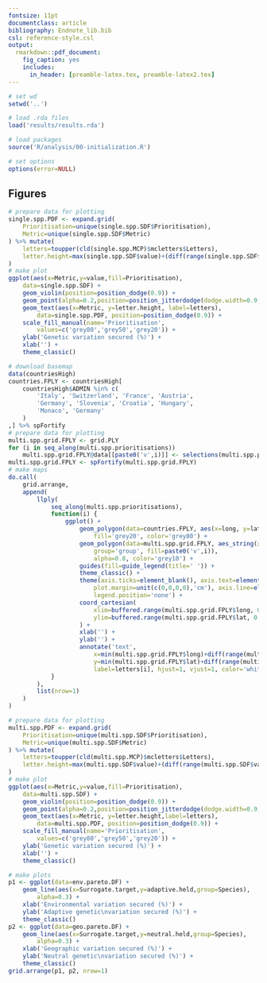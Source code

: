 ```yaml
---
fontsize: 11pt
documentclass: article
bibliography: Endnote_lib.bib
csl: reference-style.csl
output:
  rmarkdown::pdf_document:
    fig_caption: yes
    includes:
      in_header: [preamble-latex.tex, preamble-latex2.tex]
---
```


```r
# set wd
setwd('..')

# load .rda files
load('results/results.rda')

# load packages
source('R/analysis/00-initialization.R')

# set options
options(error=NULL)
```

## Figures

```r
# prepare data for plotting
single.spp.PDF <- expand.grid(
	Prioritisation=unique(single.spp.SDF$Prioritisation),
	Metric=unique(single.spp.SDF$Metric)
) %>% mutate(
	letters=toupper(cld(single.spp.MCP)$mcletters$Letters),
	letter.height=max(single.spp.SDF$value)+(diff(range(single.spp.SDF$value))*0.1)
)
# make plot
ggplot(aes(x=Metric,y=value,fill=Prioritisation),
	data=single.spp.SDF) +
	geom_violin(position=position_dodge(0.9)) +
	geom_point(alpha=0.2,position=position_jitterdodge(dodge.width=0.9, jitter.width=0.25)) +
	geom_text(aes(x=Metric, y=letter.height, label=letters),
		data=single.spp.PDF, position=position_dodge(0.9)) +
	scale_fill_manual(name='Prioritisation',
		values=c('grey80','grey50','grey20')) +
	ylab('Genetic variation secured (%)') +
	xlab('') +
	theme_classic()
```

```r
# download basemap
data(countriesHigh)
countries.FPLY <- countriesHigh[
	countriesHigh$ADMIN %in% c(
		'Italy', 'Switzerland', 'France', 'Austria',
		'Germany', 'Slovenia', 'Croatia', 'Hungary',
		'Monaco', 'Germany'
	)
,] %>% spFortify
# prepare data for plotting
multi.spp.grid.FPLY <- grid.PLY
for (i in seq_along(multi.spp.prioritisations))
	multi.spp.grid.FPLY@data[[paste0('v',i)]] <- selections(multi.spp.prioritisations[[i]])
multi.spp.grid.FPLY <- spFortify(multi.spp.grid.FPLY)
# make maps
do.call(
	grid.arrange,
	append(
		llply(
			seq_along(multi.spp.prioritisations),
			function(i) {
				ggplot() +
					geom_polygon(data=countries.FPLY, aes(x=long, y=lat, group=group),
						fill='grey20', color='grey80') +
					geom_polygon(data=multi.spp.grid.FPLY, aes_string(x='long', y='lat', 
						group='group', fill=paste0('v',i)),
						alpha=0.8, color='grey10') +
					guides(fill=guide_legend(title=' ')) +
					theme_classic() +
					theme(axis.ticks=element_blank(), axis.text=element_blank(),
						plot.margin=unit(c(0,0,0,0),'cm'), axis.line=element_blank(),
						legend.position='none') +
					coord_cartesian(
						xlim=buffered.range(multi.spp.grid.FPLY$long, 0.05),
						ylim=buffered.range(multi.spp.grid.FPLY$lat, 0.05)
					) +
					xlab('') +
					ylab('') +
					annotate('text',
						x=min(multi.spp.grid.FPLY$long)+diff(range(multi.spp.grid.FPLY$long)*0.1),
						y=min(multi.spp.grid.FPLY$lat)+diff(range(multi.spp.grid.FPLY$lat)*1.01),
						label=letters[i], hjust=1, vjust=1, color='white', size=8)
			}
		),
		list(nrow=1)
	)
)
```

```r
# prepare data for plotting
multi.spp.PDF <- expand.grid(
	Prioritisation=unique(multi.spp.SDF$Prioritisation),
	Metric=unique(multi.spp.SDF$Metric)
) %>% mutate(
	letters=toupper(cld(multi.spp.MCP)$mcletters$Letters),
	letter.height=max(multi.spp.SDF$value)+(diff(range(multi.spp.SDF$value))*0.1)
)
# make plot
ggplot(aes(x=Metric,y=value,fill=Prioritisation),
	data=multi.spp.SDF) +
	geom_violin(position=position_dodge(0.9)) +
	geom_point(alpha=0.2,position=position_jitterdodge(dodge.width=0.9, jitter.width=0.25)) +
	geom_text(aes(x=Metric, y=letter.height,label=letters),
		data=multi.spp.PDF, position=position_dodge(0.9)) +
	scale_fill_manual(name='Prioritisation',
		values=c('grey80','grey50','grey20')) +
	ylab('Genetic variation secured (%)') +
	xlab('') +
	theme_classic()
```

```r
# make plots
p1 <- ggplot(data=env.pareto.DF) +
	geom_line(aes(x=Surrogate.target,y=adaptive.held,group=Species),
		alpha=0.3) +
	xlab('Environmental variation secured (%)') +
	ylab('Adaptive genetic\nvariation secured (%)') +
	theme_classic()
p2 <- ggplot(data=geo.pareto.DF) +
	geom_line(aes(x=Surrogate.target,y=neutral.held,group=Species),
		alpha=0.3) +
	xlab('Geographic variation secured (%)') +
	ylab('Neutral genetic\nvariation secured (%)') +
	theme_classic()
grid.arrange(p1, p2, nrow=1)
```
 
